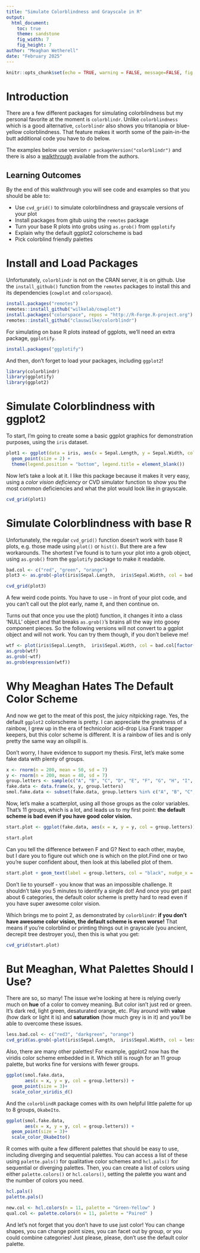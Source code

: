 ```yaml
---
title: "Simulate Colorblindness and Grayscale in R"
output: 
  html_document:
    toc: true
    theme: sandstone
    fig_width: 7
    fig_height: 7
author: "Meaghan Wetherell"
date: "February 2025"
---
```


```r
knitr::opts_chunk$set(echo = TRUE, warning = FALSE, message=FALSE, fig.align = 'center')
```

# Introduction
There are a few different packages for simulating colorblindness but my personal favorite at the moment is `colorblindr`. Unlike `colorblindness` which is a good alternative, `colorblindr` also shows you tritanopia or blue-yellow colorblindness. That feature makes it worth some of the pain-in-the butt additional code you have to do below.

The examples below use version `r packageVersion("colorblindr")` and there is also a [walkthrough](https://github.com/clauswilke/colorblindr) available from the authors. 

## Learning Outcomes
By the end of this walkthrough you will see code and examples so that you should be able to:

*  Use `cvd_grid()` to simulate colorblindness and grayscale versions of your plot
*  Install packages from gitub using the `remotes` package
*  Turn your base R plots into grobs using `as.grob()` from `ggplotify`
*  Explain why the default ggplot2 colorscheme is bad
*  Pick colorblind friendly palettes

# Install and Load Packages
Unfortunately, `colorblindr` is not on the CRAN server, it is on github. Use the `install_github()` function from the `remotes` packages to install this and its dependencies (`cowplot` and `colorspace`).
```r
install.packages("remotes")
remotes::install_github("wilkelab/cowplot")
install.packages("colorspace", repos = "http://R-Forge.R-project.org")
remotes::install_github("clauswilke/colorblindr")
```

For simulating on base R plots instead of ggplots, we'll need an extra package, `ggplotify`. 
```r
install.packages("ggplotify")
```

And then, don't forget to load your packages, including `ggplot2`!
```r
library(colorblindr)
library(ggplotify)
library(ggplot2)
```


# Simulate Colorblindness with ggplot2
To start, I'm going to create some a basic ggplot graphics for demonstration purposes, using the `iris` dataset.
```r
plot1 <- ggplot(data = iris, aes(x = Sepal.Length, y = Sepal.Width, col = Species)) + 
  geom_point(size = 2) + 
  theme(legend.position = "bottom", legend.title = element_blank())
```

Now let's take a look at it. I like this package because it makes it very easy, using a *color vision deficiency* or CVD simulator function to show you the most common deficiencies and what the plot would look like in grayscale. 

```r
cvd_grid(plot1)
```


# Simulate Colorblindness with base R
Unfortunately, the regular `cvd_grid()` function doesn't work with base R plots, e.g. those made using `plot()` or `hist()`. But there are a few workarounds. The shortest I've found is to turn your plot into a grob object, using `as.grob()` from the `ggplotify` package to make it readable. 

```r
bad.col <- c("red", "green", "orange")
plot3 <- as.grob(~plot(iris$Sepal.Length,  iris$Sepal.Width, col = bad.col[factor(iris$Species)], pch=16))

cvd_grid(plot3)
```  

A few weird code points. You have to use `~` in front of your plot code, and you can't call out the plot early, name it, and then continue on.

Turns out that once you use the plot() function, it changes it into a class 'NULL' object and that breaks `as.grob()`'s brains all the way into gooey component pieces. So the following versions will not convert to a ggplot object and will not work. You can try them though, if you don't believe me!

```r
wtf <- plot(iris$Sepal.Length,  iris$Sepal.Width, col = bad.col[factor(iris$Species)])
as.grob(wtf)
as.grob(~wtf)
as.grob(expression(wtf))
```

# Why Meaghan Hates The Default Color Scheme
And now we get to the meat of this post, the juicy nitpicking rage. Yes, the default `ggplot2` colorscheme is pretty. I can appreciate the greatness of a rainbow, I grew up in the era of technicolor acid-drop Lisa Frank trapper keepers, but this color scheme is different. It is a rainbow of lies and is only pretty the same way an oilspill is.  

Don't worry, I have evidence to support my thesis. First, let's make some fake data with plenty of groups.
```r
x <- rnorm(n = 200, mean = 50, sd = 7)
y <- rnorm(n = 200, mean = 40, sd = 7)
group.letters <- sample(c("A", "B", "C", "D", "E", "F", "G", "H", "I", "J", "K"),size = 200, replace = TRUE)
fake.data <- data.frame(x, y, group.letters)
smol.fake.data <- subset(fake.data, group.letters %in% c("A", "B", "C", "D", "E", "F"))
```

Now, let's make a scatterplot, using all those groups as the color variables. That's 11 groups, which is a lot, and leads us to my first point: **the default scheme is bad even if you have good color vision.**
```r
start.plot <- ggplot(fake.data, aes(x = x, y = y, col = group.letters)) + geom_point(size = 3)

start.plot
```

Can you tell the difference between F and G? Next to each other, maybe, but I dare you to figure out which one is which on the plot.Find one or two you're super confident about, then look at this labelled plot of them.

```r
start.plot + geom_text(label = group.letters, col = "black", nudge_x = .5, nudge_y = .5)
```

Don't lie to yourself - you know that was an impossible challenge. It shouldn't take you 5 minutes to identify a single dot! And once you get past about 6 categories, the default color scheme is pretty hard to read even if you have super awesome color vision. 

Which brings me to point 2, as demonstrated by `colorblindr`: **if you don't have awesome color vision, the default scheme is even worse!** That means if you're colorblind or printing things out in grayscale (you ancient, decrepit tree destroyer you), then this is what you get:
```r
cvd_grid(start.plot)
```

# But Meaghan, What Palettes Should I Use?
There are so, so many! The issue we're looking at here is relying overly much on **hue** of a color to convey meaning. But color isn't just red or green. It's dark red, light green, desaturated orange, etc. Play around with **value** (how dark or light it is) and **saturation** (how much grey is in it) and you'll be able to overcome these issues. 

```r
less.bad.col <- c("red3", "darkgreen", "orange")
cvd_grid(as.grob(~plot(iris$Sepal.Length,  iris$Sepal.Width, col = less.bad.col[factor(iris$Species)], pch=16)))
```

Also, there are many other palettes! For example, ggplot2 now has the viridis color scheme embedded in it. Which still is rough for an 11 group palette, but works fine for versions with fewer groups.
```r
ggplot(smol.fake.data, 
       aes(x = x, y = y, col = group.letters)) + 
  geom_point(size = 3)+ 
  scale_color_viridis_d()
```

And the `colorblindR` package comes with its own helpful little palette for up to 8 groups, `OkabeIto`.
```r
ggplot(smol.fake.data, 
       aes(x = x, y = y, col = group.letters)) + 
  geom_point(size = 3)+
  scale_color_OkabeIto()
```

R comes with quite a few different palettes that should be easy to use, including diverging and sequential palettes. You can access a list of these using `palette.pals()` for qualitative color schemes and `hcl.pals()` for sequential or diverging palettes. Then, you can create a list of colors using either `palette.colors()` or `hcl.colors()`, setting the palette you want and the number of colors you need.
```r
hcl.pals()
palette.pals()

new.col <- hcl.colors(n = 11, palette = "Green-Yellow" )
qual.col <- palette.colors(n = 11, palette = "Paired" )
```

And let's not forget that you don't have to use just color! You can change shapes, you can change point sizes, you can facet out by group, or you could combine categories! Just please, please, don't use the default color palette. 
